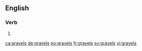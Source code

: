 ==English==

===Verb===
{{head|en|verb form}}

# {{en-third-person singular of|gravel}}

[[ca:gravels]]
[[de:gravels]]
[[eo:gravels]]
[[fr:gravels]]
[[sv:gravels]]
[[vi:gravels]]